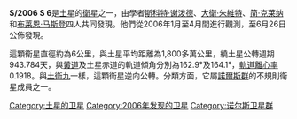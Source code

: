 '''S/2006 S 6'''是[[土星|土星]]的[[衛星_(天體)|衛星]]之一，由學者[[斯科特·谢泼德|斯科特·谢泼德]]、[[大衛·朱維特|大衛·朱維特]]、[[简·克莱纳|简·克莱纳]]和[[布莱恩·马斯登|布莱恩·马斯登]]四人共同發現。他們從2006年1月至4月間進行觀測，至6月26日公佈發現。

這顆衛星直徑約為6公里，與土星平均距離為1,800多萬公里，繞土星公轉週期943.784天，與[[黃道|黃道]]及土星赤道的軌道傾角分別為162.9°及164.1°，[[軌道離心率|軌道離心率]]0.1918。與[[土衛九|土衛九]]一樣，這顆衛星逆向公轉。分類方面，它屬[[諾爾斯群|諾爾斯群]]的不規則衛星成員之一。

{{土星的卫星}}

{{衛星小作品}}

[[Category:土星的卫星|Category:土星的卫星]]
[[Category:2006年发现的卫星|Category:2006年发现的卫星]]
[[Category:诺尔斯卫星群|Category:诺尔斯卫星群]]
